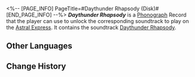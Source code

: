 <%-- [PAGE_INFO]
PageTitle=#Daythunder Rhapsody (Disk)#
[END_PAGE_INFO] --%>
{{Item Infobox
|title       = ''Daythunder Rhapsody''
|id          = 210403
|image       = Item Daythunder Rhapsody (Disk).png{{subst:void|<!--$UPLOAD:<<SpriteOutput/ItemFigures/210001.png>-<Item Daythunder Rhapsody (Disk).png>-<Item Icons>>-->}}
|type        = Disk
|invCategory = Valuables
|rarity      = 3
|effect      = 
|description = A record that can be played on the Express' phonograph. It might be a chance acquisition or a gift from someone else. All sorts of memories surge up when the music plays &mdash; the smiles, encounters, touches, and the excitement of battle. Maybe that is why people still collect records even as society rapidly advances.<br />The current record contains the track "Daythunder Rhapsody."
}}
{{Description|''When the Eye of Twilight opens their eyes, they cast sunlight and sudden thunder to the ground.''}}
'''''Daythunder Rhapsody''''' is a [[Phonograph]] Record that the player can use to unlock the corresponding soundtrack to play on the [[Astral Express]]. It contains the soundtrack [[Daythunder Rhapsody]].

==Other Languages==
{{Other Languages
|en   = ''Daythunder Rhapsody''
|zhs  = 《阳雷的骤曲》
|zht  = 《陽雷的驟曲》
|ja   = 『陽雷の烈奏』
|ko   = ≪태양과 번개의 질주곡≫
|es   = Rapsodia del Trueno Solar
|fr   = ''Daythunder Rhapsody''
|ru   = Daythunder Rhapsody
|th   = "Daythunder Rhapsody"
|vi   = "Khúc Ca Nắng Sấm"
|de   = „Marsch von Tageslicht und Donner“
|id   = "Daythunder Rhapsody"
|pt   = "Daythunder Rhapsody"
}}

==Change History==
{{Change History|3.3}}
